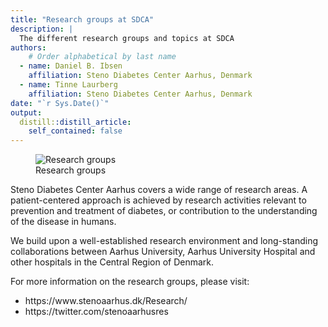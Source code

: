 ```yaml
---
title: "Research groups at SDCA"
description: |
  The different research groups and topics at SDCA
authors:
    # Order alphabetical by last name
  - name: Daniel B. Ibsen
    affiliation: Steno Diabetes Center Aarhus, Denmark
  - name: Tinne Laurberg
    affiliation: Steno Diabetes Center Aarhus, Denmark
date: "`r Sys.Date()`"
output:
  distill::distill_article:
    self_contained: false
---
```


![Research groups](../../images/sdca-research-groups.jpg)

Steno Diabetes Center Aarhus covers a wide range of research areas. A patient-centered approach is achieved by research activities relevant to prevention and treatment of diabetes, or contribution to the understanding of the disease in humans.

We build upon a well-established research environment and long-standing collaborations between Aarhus University, Aarhus University Hospital and other hospitals in the Central Region of Denmark.

For more information on the research groups, please visit:

- https://www.stenoaarhus.dk/Research/
- https://twitter.com/stenoaarhusres 
